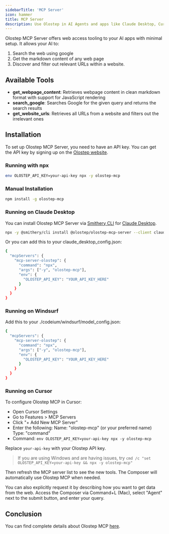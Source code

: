 ```yaml
---
sidebarTitle: 'MCP Server'
icon: hammer
title: MCP Server
description: Use Olostep in AI Agents and apps like Claude Desktop, Cursor, Windsurf etc
---
```


Olostep MCP Server offers web access tooling to your AI apps with minimal setup. It allows your AI to:
1. Search the web using google
2. Get the markdown content of any web page
3. Discover and filter out relevant URLs within a website.

## Available Tools

- **get_webpage_content**: Retrieves webpage content in clean markdown format with support for JavaScript rendering
- **search_google**: Searches Google for the given query and returns the search results
- **get_website_urls**: Retrieves all URLs from a website and filters out the irrelevant ones


## Installation
To set up Olostep MCP Server, you need to have an API key. You can get the API key by signing up on the [Olostep website](https://olostep.com/auth).

### Running with npx

```bash
env OLOSTEP_API_KEY=your-api-key npx -y olostep-mcp
```

### Manual Installation

```bash
npm install -g olostep-mcp
```

### Running on Claude Desktop

You can install Olostep MCP Server via [Smithery CLI](https://smithery.ai/server/@olostep/olostep-mcp-server) for [Claude Desktop](https://claude.ai/download).

```bash
npx -y @smithery/cli install @olostep/olostep-mcp-server --client claude
```

Or you can add this to your claude_desktop_config.json:

```bash
{
  "mcpServers": {
    "mcp-server-olostep": {
      "command": "npx",
      "args": ["-y", "olostep-mcp"],
      "env": {
        "OLOSTEP_API_KEY": "YOUR_API_KEY_HERE"
      }
    }
  }
}
```

### Running on Windsurf
Add this to your ./codeium/windsurf/model_config.json:

```bash
{
  "mcpServers": {
    "mcp-server-olostep": {
      "command": "npx",
      "args": ["-y", "olostep-mcp"],
      "env": {
        "OLOSTEP_API_KEY": "YOUR_API_KEY_HERE"
      }
    }
  }
}
```

### Running on Cursor
To configure Olostep MCP in Cursor:

- Open Cursor Settings
- Go to Features > MCP Servers
- Click "+ Add New MCP Server"
 - Enter the following: Name: "olostep-mcp" (or your preferred name) Type: "command"
 - Command: `env OLOSTEP_API_KEY=your-api-key npx -y olostep-mcp`

Replace `your-api-key` with your Olostep API key.

> If you are using Windows and are having issues, try `cmd /c "set OLOSTEP_API_KEY=your-api-key && npx -y olostep-mcp"`

Then refresh the MCP server list to see the new tools. The Composer will automatically use Olostep MCP when needed.

You can also explicitly request it by describing how you want to get data from the web. Access the Composer via Command+L (Mac), select "Agent" next to the submit button, and enter your query.


## Conclusion

You can find complete details about Olostep MCP [here](https://github.com/olostep/olostep-mcp-server).